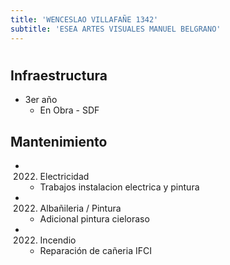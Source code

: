 ```yaml
---
title: 'WENCESLAO VILLAFAÑE 1342'
subtitle: 'ESEA ARTES VISUALES MANUEL BELGRANO'
---
```


#
## Infraestructura

* 3er año 
    + En Obra - SDF 


## Mantenimiento

*  (2022) Electricidad 
    + Trabajos instalacion electrica y pintura

*  (2022) Albañileria / Pintura 
    + Adicional pintura cieloraso

*  (2022) Incendio 
    + Reparación de cañeria  IFCI







